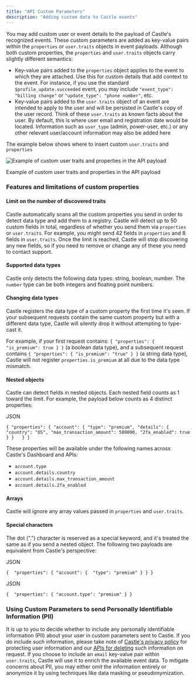 ```yaml
---
title: "API Custom Parameters"
description: "Adding custom data to Castle events"
---
```


You may add custom user or event details to the payload of Castle's recognized events. These custom parameters are added as key-value pairs within the `properties` or `user.traits` objects in event payloads. Although both custom properties, the `properties` and `user.traits` objects carry slightly different semantics:

* Key-value pairs added to the `properties` object applies to the event to which they are attached. Use this for custom details that add context to the event. For instance, if you use the standard `$profile_update.succeeded` event, you may include `"event_type": "billing change"` or `"update_type": "phone number"`, etc.
* Key-value pairs added to the `user.traits` object of an event are intended to apply to the user and will be persisted in Castle's copy of the user record. Think of these `user.traits` as known facts about the user. By default, this is where user email and registration date would be located. Information such as `user_type` (admin, power-user, etc.) or any other relevant user/account information may also be added here

The example below shows where to insert custom `user.traits` and `properties`

![Example of custom user traits and properties in the API payload](/images/3618196-Screenshot_2023-02-15_at_14.31.16.png)

Example of custom user traits and properties in the API payload

### Features and limitations of custom properties

#### Limit on the number of discovered traits

Castle automatically scans all the custom properties you send in order to detect data type and add them to a registry. Castle will detect up to 50 custom fields in total, regardless of whether you send them via `properties` or `user.traits`. For example, you might send 42 fields in `properties` and 8 fields in `user.traits`. Once the limit is reached, Castle will stop discovering any new fields, so if you need to remove or change any of these you need to contact support.

#### Supported data types

Castle only detects the following data types: string, boolean, number. The `number` type can be both integers and floating point numbers.

#### Changing data types

Castle registers the data type of a custom property the first time it's seen. If your subsequent requests contain the same custom property but with a different data type, Castle will silently drop it without attempting to type-cast it. 

For example, if your first request contains: `{ "properties": { "is_premium": true } }` (a boolean data type), and a subsequent request contains `{ "properties": { "is_premium": "true" } }` (a string data type), Castle will not register `properties.is_premium` at all due to the data type mismatch.

#### Nested objects

Castle can detect fields in nested objects. Each nested field counts as 1 toward the limit. For example, the payload below counts as 4 distinct properties:

JSON

`{
  "properties": {
    "account": {
      "type": "premium",
      "details": {
        "country": "US",
        "max_transaction_amount": 500000,
        "2fa_enabled": true 
      }
    }  
  }
}
`

These properties will be available under the following names across Castle's Dashboard and APIs:

* `account.type`
* `account.details.country`
* `account.details.max_transaction_amount`
* `account.details.2fa_enabled`

#### Arrays

Castle will ignore any array values passed in `properties` and `user.traits`.

#### Special characters

The dot (".") character is reserved as a special keyword, and it's treated the same as if you send a nested object. The following two payloads are equivalent from Castle's perspective:

JSON

`{ 
  "properties": {
    "account": { 
      "type": "premium"
    }
  }
}
`

JSON

`{ 
  "properties": {
    "account.type": "premium"
  }
}
`

### Using Custom Parameters to send Personally Identifiable Information (PII)

It is up to you to decide whether to include any personally identifiable information (PII) about your user in custom parameters sent to Castle. If you do include such information, please take note of [Castle's privacy policy](https://castle.io/privacy/) for protecting user information and our [APIs for deleting](/docs/gdpr-compliance) such information on request. If you choose to include an `email` key-value pair within `user.traits`, Castle will use it to enrich the available event data. To mitigate concerns about PII, you may either omit the information entirely or anonymize it by using techniques like data masking or pseudonymization.